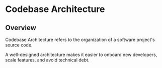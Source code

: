 # Codebase Architecture

## Overview

Codebase Architecture refers to the organization of a software project's source code.

A well-designed architecture makes it easier to onboard new developers, scale features, and avoid technical debt.
